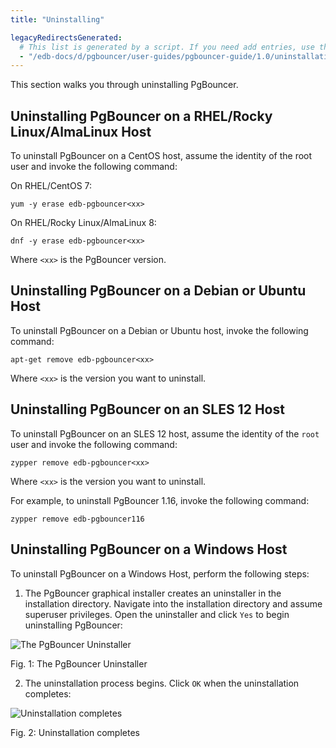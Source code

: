 ```yaml
---
title: "Uninstalling"

legacyRedirectsGenerated:
  # This list is generated by a script. If you need add entries, use the `legacyRedirects` key.
  - "/edb-docs/d/pgbouncer/user-guides/pgbouncer-guide/1.0/uninstallation.html"
---
```




This section walks you through uninstalling PgBouncer.

## Uninstalling PgBouncer on a RHEL/Rocky Linux/AlmaLinux Host

To uninstall PgBouncer on a CentOS host, assume the identity of the root user and invoke the following command:

On RHEL/CentOS 7:

``` text
yum -y erase edb-pgbouncer<xx>
```

On RHEL/Rocky Linux/AlmaLinux 8:

``` text
dnf -y erase edb-pgbouncer<xx>
```

Where `<xx>` is the PgBouncer version.

## Uninstalling PgBouncer on a Debian or Ubuntu Host

To uninstall PgBouncer on a Debian or Ubuntu host, invoke the following command:

``` text
apt-get remove edb-pgbouncer<xx>
```

Where `<xx>` is the version you want to uninstall.

## Uninstalling PgBouncer on an SLES 12 Host

To uninstall PgBouncer on an SLES 12 host, assume the identity of the `root` user and invoke the following command:

``` text
zypper remove edb-pgbouncer<xx>
```

Where `<xx>` is the version you want to uninstall.

For example, to uninstall PgBouncer 1.16, invoke the following command:

``` text
zypper remove edb-pgbouncer116
```

## Uninstalling PgBouncer on a Windows Host

To uninstall PgBouncer on a Windows Host, perform the following steps:

1.  The PgBouncer graphical installer creates an uninstaller in the installation directory. Navigate into the installation directory and assume superuser privileges. Open the uninstaller and click `Yes` to begin uninstalling PgBouncer:

![The PgBouncer Uninstaller](images/uninstall1.png)

Fig. 1: The PgBouncer Uninstaller

2.  The uninstallation process begins. Click `OK` when the uninstallation completes:

![Uninstallation completes](images/uninstall2.png)

Fig. 2: Uninstallation completes